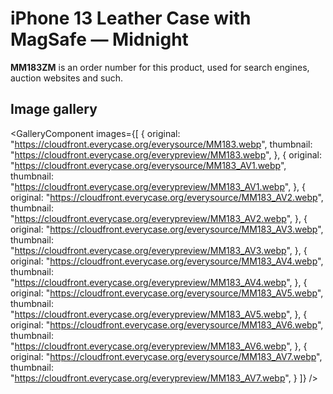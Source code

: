 
# iPhone 13 Leather Case with MagSafe — Midnight

<Callout type='info' emoji='👉🏻'>**MM183ZM** is an order number for this product, used for search engines, auction websites and such.</Callout>

## Image gallery

<GalleryComponent
    images={[
      {
        original: "https://cloudfront.everycase.org/everysource/MM183.webp",
        thumbnail: "https://cloudfront.everycase.org/everypreview/MM183.webp",
      },
      {
        original: "https://cloudfront.everycase.org/everysource/MM183_AV1.webp",
        thumbnail: "https://cloudfront.everycase.org/everypreview/MM183_AV1.webp",
      },
      {
        original: "https://cloudfront.everycase.org/everysource/MM183_AV2.webp",
        thumbnail: "https://cloudfront.everycase.org/everypreview/MM183_AV2.webp",
      },
      {
        original: "https://cloudfront.everycase.org/everysource/MM183_AV3.webp",
        thumbnail: "https://cloudfront.everycase.org/everypreview/MM183_AV3.webp",
      },
      {
        original: "https://cloudfront.everycase.org/everysource/MM183_AV4.webp",
        thumbnail: "https://cloudfront.everycase.org/everypreview/MM183_AV4.webp",
      },
      {
        original: "https://cloudfront.everycase.org/everysource/MM183_AV5.webp",
        thumbnail: "https://cloudfront.everycase.org/everypreview/MM183_AV5.webp",
      },
      {
        original: "https://cloudfront.everycase.org/everysource/MM183_AV6.webp",
        thumbnail: "https://cloudfront.everycase.org/everypreview/MM183_AV6.webp",
      },
      {
        original: "https://cloudfront.everycase.org/everysource/MM183_AV7.webp",
        thumbnail: "https://cloudfront.everycase.org/everypreview/MM183_AV7.webp",
      }
    ]}
  />
